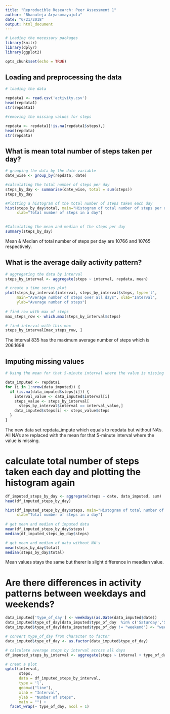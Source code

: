 ```yaml
---
title: "Reproducible Research: Peer Assessment 1"
author: "Bhanuteja Aryasomayajula"
date: "6/21/2018"
output: html_document
---
```


```r
# Loading the necessary packages
library(knitr)
library(dplyr)
library(ggplot2)
```


```r
opts_chunk$set(echo = TRUE)
```

## Loading and preprocessing the data

```r
# loading the data

repdata1 <- read.csv('activity.csv')
head(repdata1)
str(repdata1)

#removing the missing values for steps

repdata <- repdata1[!is.na(repdata1$steps),]
head(repdata)
str(repdata)
```

## What is mean total number of steps taken per day?

```r
# grouping the data by the date variable
date_wise <- group_by(repdata, date)

#calculating the total number of steps per day
steps_by_day <- summarise(date_wise, total = sum(steps))
steps_by_day

#Plotting a histogram of the total number of steps taken each day
hist(steps_by_day$total, main="Histogram of total number of steps per day", 
     xlab="Total number of steps in a day")
     

#Calculating the mean and median of the steps per day
summary(steps_by_day)   

```
Mean & Median of total number of steps per day are 10766 and 10765 respectively.


## What is the average daily activity pattern?

```r
# aggregating the data by interval
steps_by_interval <- aggregate(steps ~ interval, repdata, mean)

# create a time series plot 
plot(steps_by_interval$interval, steps_by_interval$steps, type='l', 
     main="Average number of steps over all days", xlab="Interval", 
     ylab="Average number of steps")
     
# find row with max of steps
max_steps_row <- which.max(steps_by_interval$steps)

# find interval with this max
steps_by_interval[max_steps_row, ]
```
The interval 835 has the maximum average number of steps which is 206.1698


## Imputing missing values

```r
# Using the mean for that 5-minute interval where the value is missing for imputing the variable

data_imputed <- repdata1
for (i in 1:nrow(data_imputed)) {
  if (is.na(data_imputed$steps[i])) {
    interval_value <- data_imputed$interval[i]
    steps_value <- steps_by_interval[
      steps_by_interval$interval == interval_value,]
    data_imputed$steps[i] <- steps_value$steps
  }
}
```
The new data set repdata_impute which equals to repdata but without NA’s. All NA’s are replaced with the mean for that 5-minute interval where the value is missing.



# calculate  total number of steps taken each day and plotting the histogram again

```r
df_imputed_steps_by_day <- aggregate(steps ~ date, data_imputed, sum)
head(df_imputed_steps_by_day)

hist(df_imputed_steps_by_day$steps, main="Histogram of total number of steps per day (imputed)", 
     xlab="Total number of steps in a day")
     
# get mean and median of imputed data
mean(df_imputed_steps_by_day$steps)
median(df_imputed_steps_by_day$steps)

# get mean and median of data without NA's
mean(steps_by_day$total)
median(steps_by_day$total)

```

Mean values stays the same but therer is slight difference in meadian value.


# Are there differences in activity patterns between weekdays and weekends?

```r
data_imputed['type_of_day'] <- weekdays(as.Date(data_imputed$date))
data_imputed$type_of_day[data_imputed$type_of_day  %in% c('Saturday','Sunday') ] <- "weekend"
data_imputed$type_of_day[data_imputed$type_of_day != "weekend"] <- "weekday"

# convert type_of_day from character to factor
data_imputed$type_of_day <- as.factor(data_imputed$type_of_day)

# calculate average steps by interval across all days
df_imputed_steps_by_interval <- aggregate(steps ~ interval + type_of_day, data_imputed, mean)

# creat a plot
qplot(interval, 
      steps, 
      data = df_imputed_steps_by_interval, 
      type = 'l', 
      geom=c("line"),
      xlab = "Interval", 
      ylab = "Number of steps", 
      main = "") +
  facet_wrap(~ type_of_day, ncol = 1)
```

